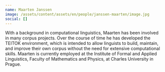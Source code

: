 ```yaml
---
name: Maarten Janssen
image: /assets/content/assets/en/people/janssen-maarten/image.jpg
social: []
---
```

With a background in computational linguistics, Maarten has been involved in many corpus projects. Over the course of time he has developed the TEITOK environment, which is intended to allow linguists to build, maintain, and improve their own corpus without the need for extensive computational skills.  Maarten is currently employed at the Institute of Formal and Applied Linguistics, Faculty of Mathematics and Physics, at Charles University in Prague.